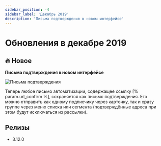 ```yaml
---
sidebar_position: -4
sidebar_label: 'Декабрь 2019'
description: 'Письма подтверждения в новом интерфейсе'
---
```



# Обновления в декабре 2019

## 🔥 Новое

**Письма подтверждения в новом интерфейсе**

<p align="left">
  <img src={ConfimEmails} alt="Письма подтверждения" />
</p>

Теперь любое письмо автоматизации, содержащее ссылку [% param.url_confirm %], сохраняется как письмо подтверждения. Его можно отправить как одному подписчику через карточку, так и сразу группе через меню списка или сегмента (подтверждённые адреса при этом будут исключаться из рассылки).

## Релизы

- 3.12.0
